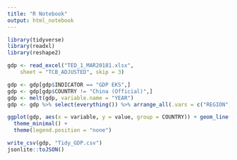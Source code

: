 ```yaml
---
title: "R Notebook"
output: html_notebook
---
```



```r
library(tidyverse)
library(readxl)
library(reshape2)
```

```r
gdp <- read_excel("TED_1_MAR20181.xlsx", 
    sheet = "TCB_ADJUSTED", skip = 3)
```

```r
gdp <- gdp[gdp$INDICATOR == "GDP EKS",]
gdp <- gdp[gdp$COUNTRY != "China (Official)",]
gdp <- melt(gdp, variable.name = "YEAR")
gdp <- gdp %>% select(everything()) %>% arrange_all(.vars = c("REGION", "COUNTRY", "YEAR"))
```

```r
ggplot(gdp, aes(x = variable, y = value, group = COUNTRY)) + geom_line(aes(color = COUNTRY)) + 
  theme_minimal() +
  theme(legend.position = "none")
```

```r
write_csv(gdp, "Tidy_GDP.csv")
jsonlite::toJSON()
```

